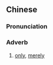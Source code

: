 ==Chinese==
{{zh-forms|s=净系}}

===Pronunciation===
{{zh-pron
|c=zing6 hai6
|cat=adv
}}

===Adverb===
{{zh-adv}}

# {{lb|zh|Cantonese}} [[only]], [[merely]]
